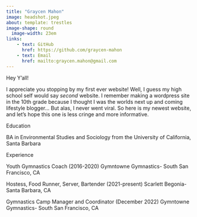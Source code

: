 ```yaml
---
title: "Graycen Mahon"
image: headshot.jpeg
about: template: trestles
image-shape: round
  image-width: 23em
links:
    - text: GitHub
      href: https://github.com/graycen-mahon
    - text: Email
      href: mailto:graycen.mahon@gmail.com
---
```


Hey Y'all! 

I appreciate you stopping by my first ever website! Well, I guess my high school self would say *second* website. I remember making a wordpress site in the 10th grade because I thought I was the worlds next up and coming lifestyle blogger... But alas, I never went viral. So here is my newest website, and let's hope this one is less cringe and more informative. 

Education

BA in Environmental Studies and Sociology from the University of California, Santa Barbara

Experience

Youth Gymnastics Coach (2016-2020)
Gymntowne Gymnastics- South San Francisco, CA

Hostess, Food Runner, Server, Bartender (2021-present)
Scarlett Begonia- Santa Barbara, CA

Gymnastics Camp Manager and Coordinator (December 2022)
Gymntowne Gymnastics- South San Francisco, CA